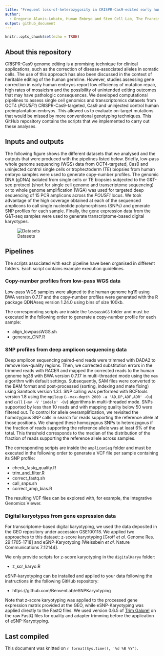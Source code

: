```yaml
---
title: "Frequent loss-of-heterozygosity in CRISPR-Cas9-edited early human embryos"
author: 
  - Gregorio Alanis-Lobato, Human Embryo and Stem Cell Lab, The Francis Crick Institute
output: github_document
---
```


```r
knitr::opts_chunk$set(echo = TRUE)
```

## About this repository

CRISPR-Cas9 genome editing is a promising technique for clinical applications, 
such as the correction of disease-associated alleles in somatic cells. The use 
of this approach has also been discussed in the context of heritable editing of 
the human germline. However, studies assessing gene correction in early human 
embryos report low efficiency of mutation repair, high rates of mosaicism and 
the possibility of unintended editing outcomes that may have pathologic 
consequences. We developed computational pipelines to assess single cell 
genomics and transcriptomics datasets from OCT4 (*POU5F1*) CRISPR-Cas9-targeted,
Cas9 and uninjected control human preimplantation embryos. This allowed us to 
evaluate on-target mutations that would be missed by more conventional genotyping 
techniques. This GitHub repository contains the scripts that we implemented to
carry out these analyses.

## Inputs and outputs

The following figure shows the different datasets that we analysed and the 
outputs that were produced with the pipelines listed below. Briefly, low-pass 
whole genome sequencing (WGS) data from OCT4-targeted, Cas9 and uninjected 
control single cells or trophectoderm (TE) biopsies from human embryo samples 
were used to generate copy-number profiles. The genomic DNA (gDNA) isolated from 
single cells or TE biopsies subjected to the G&T-seq protocol (short for single 
cell genome and transcriptome sequencing) or to whole genome amplification (WGA) 
was used for targeted deep sequencing of 15 PCR amplicons across the *POU5F1* 
locus. We took advantage of the high coverage obtained at each of the sequenced 
amplicons to call single nucleotide polymorphisms (SNPs) and generate SNP 
profiles for each sample. Finally, the gene expression data from the G&T-seq 
samples were used to generate transcriptome-based digital karyotypes.

![Datasets](figs/datasets.png)

## Pipelines

The scripts associated with each pipeline have been organised in different
folders. Each script contains example execution guidelines.

### Copy-number profiles from low-pass WGS data

Low-pass WGS samples were aligned to the human genome hg19 using BWA version 
0.7.17 and the copy-number profiles were generated with the R package QDNAseq 
version 1.24.0 using bins of size 100kb.

The corresponding scripts are inside the `lowpassWGS` folder and must be 
executed in the following order to generate a copy-number profile for each 
sample:

- align_lowpassWGS.sh
- generate_CNP.R

### SNP profiles from deep amplicon sequencing data

Deep amplicon sequencing paired-end reads were trimmed with DADA2 to remove 
low-quality regions. Then, we corrected substitution errors in the trimmed reads 
with RACER and mapped the corrected reads to the human genome hg38 with BWA 
version 0.7.17 in multi-threaded mode using the `mem` algorithm with default 
settings. Subsequently, SAM files were converted to the BAM format and 
post-processed (sorting, indexing and mate fixing) using Samtools version 1.3.1. 
SNP calling was performed with BCFtools version 1.8 using the `mpileup` 
(`--max-depth 2000 -a 'AD,DP,ADF,ADR' -Ou`) and `call` (`-mv -V 'indels' -Ov`) 
algorithms in multi-threaded mode. SNPs supported by less than 10 reads and with 
mapping quality below 50 were filtered out. To control for allele 
overamplification, we revisited the homozygous SNP calls in search for reads 
supporting the reference allele at those positions. We changed these homozygous 
SNPs to heterozygous if the fraction of reads supporting the reference allele 
was at least 6% of the total. This threshold corresponds to the median of the 
distribution of the fraction of reads supporting the reference allele across 
samples.

The corresponding scripts are inside the `ampliconSeq` folder and must be 
executed in the following order to generate a VCF file per sample containing its 
SNP profile:

- check_fastq_quality.R
- trim_and_filter.R
- correct_fastq.sh
- call_snps.sh
- correct_amp_bias.R

The resulting VCF files can be explored with, for example, the Integrative 
Genomics Viewer.

### Digital karyotypes from gene expression data

For transcriptome-based digital karyotyping, we used the data deposited in the
GEO repository under accession GSE100118. We applied two approaches to this
dataset: z-score karyotyping [Groff *et al.* Genome Res. 29:1705-1718] and 
eSNP-Karyotyping [Weissbein *et al.* Nature Communications 7:12144].

We only provide scripts for z-score karyotyping in the `digitalKaryo` folder:

- z_scr_karyo.R

eSNP-karyotyping can be installed and applied to your data following the 
instructions in the following GitHub repository:

- https://github.com/BenvenLab/eSNPKaryotyping

Note that z-score karyotyping was applied to the processed gene expression matrix
provided at the GEO, while eSNP-Karyotyping was applied directly to the FastQ
files. We used version 0.6.5 of 
[Trim Galore!](https://www.bioinformatics.babraham.ac.uk/projects/trim_galore/) 
on the raw FastQ files for quality and adapter trimming before the application 
of eSNP-Karyotyping.

## Last compiled

This document was knitted on `r format(Sys.time(), '%d %B %Y')`.
